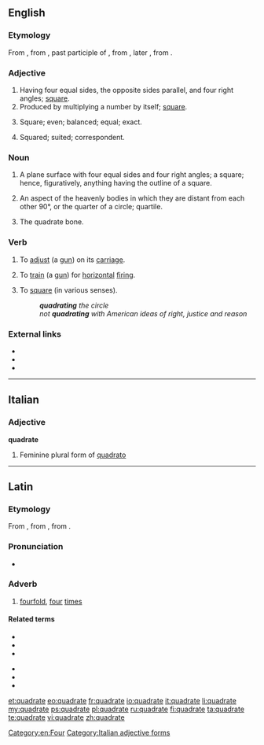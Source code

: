 ==English==
{{Webster 1913}}

===Etymology===
From {{etyl|fro}} {{term|lang=fro|quadrat||a square}}, from {{etyl|la}} {{term|lang=la|quadratus||square}}, past participle of {{term|lang=la|quadrare||to make four-cornered, square, put in order, intransitive be square}}, from {{term|lang=la|quadra||a square}}, later {{term|quadrus||square}}, from {{term|quattuor||four}}.

===Adjective===
{{en-adj}}

# Having four equal sides, the opposite sides parallel, and four right angles; [[square]].
# Produced by multiplying a number by itself; [[square]].
# {{archaic}} Square; even; balanced; equal; exact.
# {{archaic}} Squared; suited; correspondent.

===Noun===
{{en-noun|?}}

# {{geometry}} A plane surface with four equal sides and four right angles; a square; hence, figuratively, anything having the outline of a square.
# {{astrology}} An aspect of the heavenly bodies in which they are distant from each other 90°, or the quarter of a circle; quartile.
# {{anatomy}} The quadrate bone. 

===Verb===
{{en-verb|quadrat|ing}}

# {{archaic|transitive}} To [[adjust]] (a [[gun]]) on its [[carriage]].
# {{archaic|transitive}} To [[train]] (a [[gun]]) for [[horizontal]] [[fire|firing]].
# {{archaic|ambitransitive}} To [[square]] (in various senses).
#: '''''quadrating''' the circle''
#: ''not '''quadrating''' with American ideas of right, justice and reason''

===External links===
* {{R:Webster 1913}}
* {{R:Century 1911}}
* {{R:OneLook}}

[[Category:en:Four]]
----

==Italian==

===Adjective===
'''quadrate''' {{f}}

# Feminine plural form of [[quadrato]]
[[Category:Italian adjective forms]]

----

==Latin==

===Etymology===
From {{term|quadro|quadrō|make square|lang=la}}, from {{term|quadrus||square, four-sided|lang=la}}, from {{term|quattuor||four|lang=la}}.

===Pronunciation===
* {{a|Classical}} {{IPA|/kʷaˈdraː.teː/|lang=la}}

===Adverb===
{{la-adv|quadrate|quadrātē|-}}

# [[fourfold]], [[four]] [[time]]s

====Related terms====
{{top2}}
* {{l|la|quadratarius|quadrātārius}}
* {{l|la|quadratio|quadrātiō}}
* {{l|la|quadrator|quadrātor}}
{{mid2}}
* {{l|la|quadratus|quadrātus}}
* {{l|la|quadro|quadrō}}
* {{l|la|quadrus}}
{{bottom}}

[[et:quadrate]]
[[eo:quadrate]]
[[fr:quadrate]]
[[io:quadrate]]
[[it:quadrate]]
[[li:quadrate]]
[[my:quadrate]]
[[ps:quadrate]]
[[pl:quadrate]]
[[ru:quadrate]]
[[fi:quadrate]]
[[ta:quadrate]]
[[te:quadrate]]
[[vi:quadrate]]
[[zh:quadrate]]